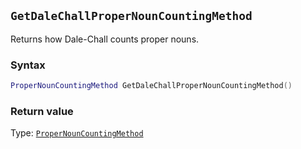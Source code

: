 ::: {.minipage data-latex="{\textwidth}"}
## `GetDaleChallProperNounCountingMethod`

Returns how Dale-Chall counts proper nouns.

### Syntax {-}

``` .lua
ProperNounCountingMethod GetDaleChallProperNounCountingMethod()
```

### Return value {-}

Type: [`ProperNounCountingMethod`](#propernouncountingmethod)
:::
